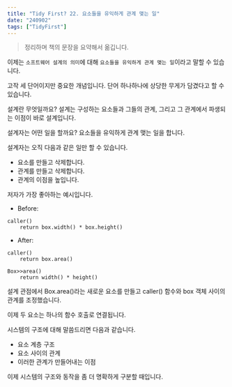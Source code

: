 ```yaml
---
title: "Tidy First? 22. 요소들을 유익하게 관계 맺는 일"
date: "240902"
tags: ["TidyFirst"]
---
```


> 정리하며 책의 문장을 요약해서 옮깁니다.

이제는 `소프트웨어 설계의 의미`에 대해 `요소들을 유익하게 관계 맺는 일`이라고 말할 수 있습니다.

고작 세 단어이지만 중요한 개념입니다. 단어 하나하나에 상당한 무게가 담겼다고 할 수 있습니다.

설계란 무엇일까요? 설계는 구성하는 요소들과 그들의 관계, 그리고 그 관계에서 파생되는 이점이 바로 설계입니다.

설계자는 어떤 일을 할까요? 요소들을 유익하게 관계 맺는 일을 합니다.

설계자는 오직 다음과 같은 일만 할 수 있습니다.

- 요소를 만들고 삭제합니다.
- 관계를 만들고 삭제합니다.
- 관계의 이점을 높입니다.

저자가 가장 좋아하는 예시입니다.

- Before:

```
caller()
    return box.width() * box.height()
```

- After:

```
caller()
    return box.area()

Box>>area()
    return width() * height()
```

설계 관점에서 Box.area()라는 새로운 요소를 만들고 caller() 함수와 box 객체 사이의 관계를 조정했습니다.

이제 두 요소는 하나의 함수 호출로 연결됩니다.

시스템의 구조에 대해 말씀드리면 다음과 같습니다.

- 요소 계층 구조
- 요소 사이의 관계
- 이러한 관계가 만들어내는 이점

이제 시스템의 구조와 동작을 좀 더 명확하게 구분할 때입니다.
